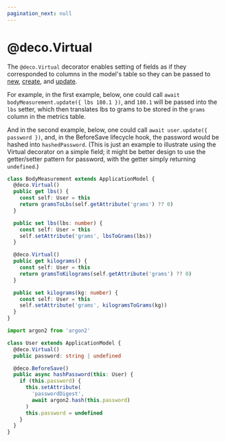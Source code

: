 ```yaml
---
pagination_next: null
---
```

# @deco.Virtual

The `@deco.Virtual` decorator enables setting of fields as if they corresponded to columns in the model's table so they can be passed to [new](../creating#dreamsave), [create](../creating#dreamcreate), and [update](../updating).

For example, in the first example, below, one could call `await bodyMeasurement.update({ lbs 180.1 })`, and `180.1` will be passed into the `lbs` setter, which then translates lbs to grams to be stored in the `grams` column in the metrics table.

And in the second example, below, one could call `await user.update({ password })`, and, in the BeforeSave lifecycle hook, the password would be hashed into `hashedPassword`. (This is just an example to illustrate using the Virtual decorator on a simple field; it might be better design to use the getter/setter pattern for password, with the getter simply returning `undefined`.)

```ts
class BodyMeasurement extends ApplicationModel {
  @deco.Virtual()
  public get lbs() {
    const self: User = this
    return gramsToLbs(self.getAttribute('grams') ?? 0)
  }

  public set lbs(lbs: number) {
    const self: User = this
    self.setAttribute('grams', lbsToGrams(lbs))
  }

  @deco.Virtual()
  public get kilograms() {
    const self: User = this
    return gramsToKilograms(self.getAttribute('grams') ?? 0)
  }

  public set kilograms(kg: number) {
    const self: User = this
    self.setAttribute('grams', kilogramsToGrams(kg))
  }
}
```

```ts
import argon2 from 'argon2'

class User extends ApplicationModel {
  @deco.Virtual()
  public password: string | undefined

  @deco.BeforeSave()
  public async hashPassword(this: User) {
    if (this.password) {
      this.setAttribute(
        'passwordDigest',
        await argon2.hash(this.password)
      )
      this.password = undefined
    }
  }
}
```